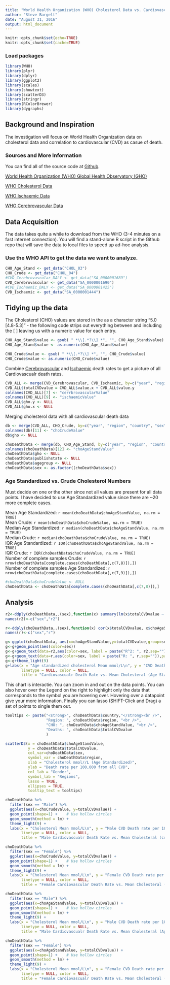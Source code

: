 ```yaml
---
title: "World Health Organization (WHO) Cholesterol Data vs. Cardiovascular Death Rates"
author: "Steve Bargelt"
date: "August 31, 2016"
output: html_document
---
```


```r
knitr::opts_chunk$set(echo=TRUE)
knitr::opts_chunk$set(cache=TRUE)
```

### Load packages

```r
library(WHO)
library(plyr)
library(dplyr)
library(ggplot2)
library(scales)
library(showtext)
library(scatterD3)
library(stringr)
library(RColorBrewer)
library(dygraphs)
```

## Background and Inspiration

The investigation will focus on World Health Organization data on cholesterol data and correlation to cardiovascular (CVD) as casue of death. 

### Sources and More Information

You can find all of the source code at [Github](https://github.com/stevebargelt/WHO-Data "WHO Cholesterol Data").

[World Health Organization (WHO) Global Health Observatory (GHO)](http://www.who.int/gho/en/)

[WHO Cholesterol Data](http://apps.who.int/gho/data/node.main.A883?lang=en)

[WHO Ischaemic Data](https://rho.emro.who.int/rhodata/node.main.A1079?lang=en)

[WHO Cerebrovascular Data](https://rho.emro.who.int/rhodata/node.main.A1073?lang=en)

## Data Acquisition

The data takes quite a while to download from the WHO (3-4 minutes on a fast internet connection). You will find a stand-alone R script in the Github repo that will save the data to local files to speed up ad-hoc analysis.

### Use the WHO API to get the data we want to analyze.
```r

CHO_Age_Stand <- get_data("CHOL_03")
CHO_Crude <- get_data("CHOL_04")
#CVD_Cerebrovascular_DALY <- get_data("SA_0000001689")
CVD_Cerebrovascular <- get_data("SA_0000001690")
#CVD_Ischaemic_DALY <- get_data("SA_0000001425")
CVD_Ischaemic <- get_data("SA_0000001444")

```

## Tidying up the data

The Cholesterol (CHO) values are stored in the as a character string "5.0 [4.8-5.3]" - the following code strips out everything between and including the [ ] leaving us with a numeric value for each entry.
```r
CHO_Age_Stand$value <- gsub( " *\\[.*?\\] *", "", CHO_Age_Stand$value)
CHO_Age_Stand$value <- as.numeric(CHO_Age_Stand$value)

CHO_Crude$value <- gsub( " *\\[.*?\\] *", "", CHO_Crude$value)
CHO_Crude$value <- as.numeric(CHO_Crude$value)
```

Combine [Cerebrovascular](https://en.wikipedia.org/wiki/Cerebrovascular_disease) and [Ischaemic](https://en.wikipedia.org/wiki/Coronary_artery_disease) death rates to get a picture of all Cardiovascualr death rates.
```r
CVD_ALL <- merge(CVD_Cerebrovascular, CVD_Ischaemic, by=c("year", "region", "country", "sex", "publishstate"))
CVD_ALL$totalCVDvalue = CVD_ALL$value.x + CVD_ALL$value.y
colnames(CVD_ALL)[7] <- "cerrbrovascularValue"
colnames(CVD_ALL)[9] <- "ischaemicValue"
CVD_ALL$gho.y <- NULL
CVD_ALL$gho.x <- NULL
```

Merging cholesterol data with all cardiovascular death data
```r
db <- merge(CVD_ALL, CHO_Crude, by=c("year", "region", "country", "sex", "publishstate"))
colnames(db)[11] <- "choCrudeValue"
db$gho <- NULL

choDeathData <- merge(db, CHO_Age_Stand, by=c("year", "region", "country", "sex", "publishstate", "agegroup"))
colnames(choDeathData)[12] <- "choAgeStandValue"
choDeathData$gho <- NULL
choDeathData$publishstate <- NULL
choDeathData$agegroup <- NULL
choDeathData$sex <- as.factor((choDeathData$sex))

```

### Age Standardized vs. Crude Cholesterol Numbers

Must decide on one or the other since not all values are present for all data points. I have decided to use Age Standardized value since there are ~20 more complete cases.

Mean Age Standardized: `r mean(choDeathData$choAgeStandValue, na.rm = TRUE)` <br />
Mean Crude: `r mean(choDeathData$choCrudeValue, na.rm = TRUE)` <br />
Median Age Standardized: `r median(choDeathData$choAgeStandValue, na.rm = TRUE)` <br />
Median Crude: `r median(choDeathData$choCrudeValue, na.rm = TRUE)` <br />
IQR Age Standardized: `r IQR(choDeathData$choAgeStandValue, na.rm = TRUE)` <br />
IQR Crude: `r IQR(choDeathData$choCrudeValue, na.rm = TRUE)` <br />
Number of complete samples Crude: `r  nrow(choDeathData[complete.cases(choDeathData[,c(7,8)]),])` <br />
Number of complete samples Age Standardized: `r nrow(choDeathData[complete.cases(choDeathData[,c(7,9)]),])` <br />

```r
#choDeathData$choCrudeValue <- NULL
choDeathData <- choDeathData[complete.cases(choDeathData[,c(7,8)]),]

```

## Analysis

```r
r2<-ddply(choDeathData,.(sex),function(x) summary(lm(x$totalCVDvalue ~ x$choAgeStandValue))$r.squared)
names(r2)<-c("sex","r2")

r<-ddply(choDeathData,.(sex),function(x) cor(x$totalCVDvalue, x$choAgeStandValue, , method="pearson"))
names(r)<-c("sex","r")

g<-ggplot(choDeathData, aes(x=choAgeStandValue,y=totalCVDvalue,group=sex))
g<-g+geom_point(aes(color=sex))
g<-g+geom_text(data=r2,aes(color=sex, label = paste("R^2: ", r2,sep="")),parse=T,x=5.5,y=c(800,750), show.legend=TRUE)
g<-g+geom_text(data=r,aes(color=sex, label = paste("R: ", r,sep="")),parse=T,x=5.5,y=c(700,650), show.legend=TRUE)
g<-g+theme_light(9)
g+labs(x = "Age standardized cholesterol Mean mmol/L\n", y = "CVD Death rate per 100,000", 
       linetype = NULL, color = NULL,
       title = "Cardiovascualr Death Rate vs. Mean Cholesteral (Age Standardized) (by region)\n")
```



This chart is interactie. You can zoom in and out on the data points. You can also hover over the Legend on the right to highlight only the data that corresponds to the symbol you are hovering over. Hovering over a datapoint give your more information. Finally you can lasso (SHIFT-Click and Drag) a set of points to single them out.

```r

tooltips <- paste("<strong>", choDeathData$country,"</strong><br />", 
                  "Region: ", choDeathData$region, "<br />",
                  "CHO: ", choDeathData$choAgeStandValue, "<br />",
                  "Deaths: ", choDeathData$totalCVDvalue
                  )

scatterD3(x = choDeathData$choAgeStandValue, 
          y = choDeathData$totalCVDvalue, 
          col_var=choDeathData$sex,
          symbol_var = choDeathData$region,
          xlab = "Cholesterol mmol//L (Age Standardized)", 
          ylab = "Death rate per 100,000 from all CVD", 
          col_lab = "Gender",
          symbol_lab = "Regions",
          lasso = TRUE, 
          ellipses = TRUE,
          tooltip_text = tooltips)
```


```r

choDeathData %>% 
  filter(sex == "Male") %>% 
  ggplot(aes(x=choCrudeValue, y=totalCVDvalue)) +
  geom_point(shape=1) +    # Use hollow circles
  geom_smooth(method = lm) +
  theme_light(9) +
  labs(x = "Cholesterol Mean mmol/L\n", y = "Male CVD Death rate per 100,000", 
       linetype = NULL, color = NULL,
       title = "Male Cardiovascualr Death Rate vs. Mean Cholesteral (crude) (by region)\n")

```


```r
choDeathData %>% 
  filter(sex == "Female") %>% 
  ggplot(aes(x=choCrudeValue, y=totalCVDvalue)) +
  geom_point(shape=1) +    # Use hollow circles
  geom_smooth(method = lm) +
  theme_light(9) +
  labs(x = "Cholesterol Mean mmol/L\n", y = "Female CVD Death rate per 100,000", 
       linetype = NULL, color = NULL,
       title = "Female Cardiovascular Death Rate vs. Mean Cholesteral (crude) (by region)\n")

```


```r
choDeathData %>% 
  filter(sex == "Male") %>% 
  ggplot(aes(x=choAgeStandValue, y=totalCVDvalue)) +
  geom_point(shape=1) +    # Use hollow circles
  geom_smooth(method = lm) +
  theme_light(9) +
  labs(x = "Cholesterol Mean mmol/L\n", y = "Male CVD Death rate per 100,000", 
       linetype = NULL, color = NULL,
       title = "Male Cardiovascualr Death Rate vs. Mean Cholesteral (Age Standardized) (by region)\n")

```


```r
choDeathData %>% 
  filter(sex == "Female") %>% 
  ggplot(aes(x=choAgeStandValue, y=totalCVDvalue)) +
  geom_point(shape=1) +    # Use hollow circles
  geom_smooth(method = lm) +
  theme_light(9) +
  labs(x = "Cholesterol Mean mmol/L\n", y = "Female CVD Death rate per 100,000", 
       linetype = NULL, color = NULL,
       title = "Female Cardiovascualr Death Rate vs. Mean Cholesteral (Age Standardized) (by region)\n")

```
